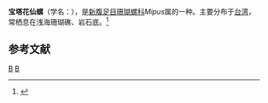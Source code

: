 {{Speciesbox
| taxon = Mipus mamimarumai
| binomial_authority = Kosuge, 1980
}}
'''宝塔花仙螺'''（学名：''{{lang|la|Mipus mamimarumai}}''），是[[新腹足目|新腹足目]][[珊瑚螺科|珊瑚螺科]]''Mipus''属的一种。主要分布于[[台湾|台湾]]，常栖息在浅海珊瑚礁、岩石底。<ref>{{cite web|url=http://shell.sinica.edu.tw/chinese/shellbase_detail.php?science_no=958|title=国际贝库：宝塔花仙螺|publisher=台湾贝类资料库|accessdate=2009-08-11|archive-date=2016-03-04|archive-url=https://web.archive.org/web/20160304120538/http://shell.sinica.edu.tw/chinese/shellbase_detail.php?science_no=958|dead-url=no}}</ref>

== 参考文献 ==
{{reflist}}
{{Taxonbar|from=Q13859200}}

[[Category:珊瑚螺科|B]]
[[Category:_1980年描述的动物|B]]